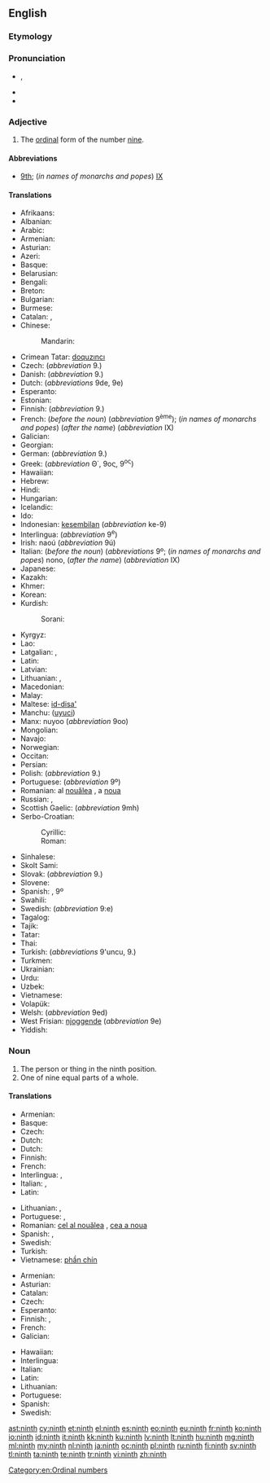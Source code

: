 ==English==
{{wikipedia}}
{{ordinalbox|en|8th|9th|10th|eighth|tenth|card=nine}}

===Etymology===
{{suffix|nine|th}}

===Pronunciation===
* {{a|UK|US}} {{IPA|/naɪnθ/}}, {{X-SAMPA|/naInT/}}
* {{audio|en-us-ninth.ogg|Audio (US)}}
* {{rhymes|aɪnθ}}

===Adjective===
{{en-adj|-}}

# The [[ordinal]] form of the number [[nine]].

====Abbreviations====
* [[9th]]; (''in names of monarchs and popes'') [[IX]]

====Translations====
{{trans-top|ordinal form of nine}}
* Afrikaans: {{t-|af|negende}}
* Albanian: {{t-|sq|nëntë}}
* Arabic: {{t-|ar|تاسع|m|tr=tāsiʿ|sc=Arab}}
* Armenian: {{t-|hy|իններորդ|tr=innerord}}
* Asturian: {{t+|ast|novenu}}
* Azeri: {{t-|az|doqquzuncu}}
* Basque: {{t+|eu|bederatzigarren}}
* Belarusian: {{t-|be|дзявяты|m|tr=dzjavjáty|sc=Cyrl}}
* Bengali: {{t-|bn|নবম|tr=nôbôm}}
* Breton: {{t-|br|navvet}}
* Bulgarian: {{t-|bg|девети|m|tr=devéti|sc=Cyrl}}
* Burmese: {{t+|my|နဝမ|tr=na̱wa̱ma.|sc=Mymr}}
* Catalan: {{t-|ca|novè}}, {{t-|ca|9è}}
* Chinese:
*: Mandarin: {{t|cmn|第九|tr=dìjiǔ|sc=Hani}}
* Crimean Tatar: [[doquzıncı]]
* Czech: {{t+|cs|devátý}} (''abbreviation'' 9.)
* Danish: {{t-|da|niende}} (''abbreviation'' 9.)
* Dutch: {{t+|nl|negende}} (''abbreviations'' 9de, 9e)
* Esperanto: {{t+|eo|naŭa}}
* Estonian: {{t-|et|üheksas}}
* Finnish: {{t+|fi|yhdeksäs}} (''abbreviation'' 9.)
* French: {{t+|fr|neuvième}} (''before the noun'') (''abbreviation'' 9<sup>ème</sup>); (''in names of monarchs and popes'') {{t+|fr|neuf}} (''after the name'') (''abbreviation'' IX)
* Galician: {{t+|gl|noveno|m}}
* Georgian: {{t-|ka|მეცხრე|tr=mec'xre|sc=Geor}}
* German: {{t+|de|neunte}} (''abbreviation'' 9.)
* Greek: {{t+|el|ένατος|tr=énatos}} (''abbreviation'' Θ΄, 9ος, 9<sup>ος</sup>)
* Hawaiian: {{tø|haw|iwa}}
* Hebrew: {{t-|he|תשיעי|tr=tshi'i|sc=Hebr}}
* Hindi: {{t-|hi|नवां|tr=navā̃|sc=Deva}}
* Hungarian: {{t+|hu|kilencedik}}
* Icelandic: {{t-|is|níggjundi}}
* Ido: {{t+|io|nonesma}}
* Indonesian: [[kesembilan]] (''abbreviation'' ke-9)
* Interlingua: {{t-|ia|none}} (''abbreviation'' 9<sup>e</sup>)
* Irish: naoú (''abbreviation'' 9ú)
* Italian: {{t+|it|nono}} (''before the noun'') (''abbreviations'' 9º; (''in names of monarchs and popes'') nono, (''after the name'') (''abbreviation'' IX)
* Japanese: {{t-|ja|九番目|tr=きゅうばんめ, kyūban-me|sc=Jpan}}
* Kazakh: {{t|kk|тоғызыншы|tr=toğızınşı|sc=Cyrl}}
* Khmer: {{t-|km|ទីប្រាំបួន|tr=tii pram buən|sc=Khmr}}
* Korean: {{t+|ko|아홉째|tr=ahopjjae|sc=Hang}}
* Kurdish:
*: Sorani: {{t-|ku|نۆیه‌م}}
{{trans-mid}}
* Kyrgyz: {{t-|ky|тогузунчу|tr=toğuzunçu|sc=Cyrl}}
* Lao: {{t-|lo|ທີ່ເກົ້າ|tr=tʰī̀ káw|sc=Laoo}}
* Latgalian: {{tø|ltg|deveits|m}}, {{tø|ltg|deveita|f}}
* Latin: {{t+|la|nonus}}
* Latvian: {{t+|lv|devītais}}
* Lithuanian: {{t+|lt|devintas|m}}, {{t-|lt|devinta|f}}
* Macedonian: {{t-|mk|деветти|m|tr=devetti|sc=Cyrl}}
* Malay: {{t+|ms|kesembilan}}
* Maltese: [[id-disa']]
* Manchu: ([[uyuci]])
* Manx: nuyoo (''abbreviation'' 9oo)
* Mongolian: {{t-|mn|есдүгээр|tr=jesdügeer|sc=Cyrl}}
* Navajo: {{tø|nv|náhástʼéí góneʼ}}
* Norwegian: {{t-|no|nionde}}
* Occitan: {{t+|oc|noven}}
* Persian: {{t+|fa|نهم|tr=nohom|sc=fa-Arab}}
* Polish: {{t+|pl|dziewiąty|m}} (''abbreviation'' 9.) <!-- [[dziewiąta]] {{f}}, [[dziewiąte]] {{n}} -->
* Portuguese: {{t+|pt|nono}} (''abbreviation'' 9º)
* Romanian: al [[nouălea]] {{m}}, a [[noua]] {{f}}
* Russian: {{t+|ru|девятый|m|tr=devjátyj|sc=Cyrl}}, {{qualifier|abbreviation}} {{t-|ru|9-ый|sc=Cyrl}}
* Scottish Gaelic: {{t-|gd|naoidheamh}} (''abbreviation'' 9mh)
* Serbo-Croatian:
*: Cyrillic: {{t-|sh|девети|m}}
*: Roman: {{t-|sh|deveti|m}}
* Sinhalese: {{t-|si|නවවැනි|tr=navavæni|sc=Sinh}}
* Skolt Sami: {{tø|sms|ååucad}}
* Slovak: {{t-|sk|deviaty}} (''abbreviation'' 9.)
* Slovene: {{t+|sl|deveti|m}}
* Spanish: {{t+|es|noveno}}, {{qualifier|abbreviation}} 9º
* Swahili: {{t-|sw|ya tisa}}
* Swedish: {{t+|sv|nionde}} (''abbreviation'' 9:e)
* Tagalog: {{t-|tl|ikasiyam}}
* Tajik: {{t-|tg|нуҳум|tr=nuhum|sc=Cyrl}}
* Tatar: {{t-|tt|тугызынчы|tr=tuğızınçı|sc=Cyrl}}
* Thai: {{t-|th|ที่เก้า|tr=têe gâo|sc=Thai}}
* Turkish: {{t+|tr|dokuzuncu}} (''abbreviations'' 9'uncu, 9.)
* Turkmen: {{t-|tk|dokuzynjy}}
* Ukrainian: {{t-|uk|дев'ятій|m|tr=dev’játyj|sc=Cyrl}}
* Urdu: {{t-|ur|نواں|tr=navā̃|sc=ur-Arab}}
* Uzbek: {{t-|uz|toʻqqizinchi}}
* Vietnamese: {{t-|vi|thứ chín}}
* Volapük: {{t+|vo|zülid}}
* Welsh: {{t+|cy|nawfed}} (''abbreviation'' 9ed)
* West Frisian: [[njoggende]] (''abbreviation'' 9e)
* Yiddish: {{t-|yi|נײַנט|tr=naynt|sc=Hebr}}
{{trans-bottom}}

===Noun===
{{en-noun}}

# The person or thing in the ninth position.
# One of nine equal parts of a whole.

====Translations====
{{rfc-tsort|duplicate language: Dutch}}
{{trans-top|something in the ninth position}}
* Armenian: {{t-|hy|իններորդ|tr=innerord}}
* Basque: {{t+|eu|bederatzigarren}}
* Czech: {{t+|cs|devátý|m}}
* Dutch: {{t|nl|negende}}
* Dutch: {{t|nl|negende}}
* Finnish: {{t+|fi|yhdeksäs}}
* French: {{t+|fr|neuvième|m|f}}
* Interlingua: {{t-|ia|nono|m}}, {{t-|ia|nona|f}}
* Italian: {{t+|it|nono|m}}, {{t+|it|nona|f}}
* Latin: {{t+|la|nonus}}
{{trans-mid}}
* Lithuanian: {{t+|lt|devintas|m}}, {{t-|lt|devinta|f}}
* Portuguese: {{t+|pt|nono|m}}, {{t+|pt|nona|f}}
* Romanian: [[cel al nouălea]] {{m}}, [[cea a noua]] {{f}}
* Spanish: {{t+|es|noveno|m}}, {{t+|es|novena|f}}
* Swedish: {{t+|sv|nia|c}}
* Turkish: {{t+|tr|dokuzuncu}}
* Vietnamese: [[phần chín]]
{{trans-bottom}}

{{trans-top|one of nine equal parts of a whole}}
* Armenian: {{t-|hy|իններորդ|tr=innerord}}
* Asturian: {{t+|ast|novenu|m}}
* Catalan: {{t-|ca|novè|m}}
* Czech: {{t+|cs|devítina|f}}
* Esperanto: {{t-|eo|naŭono}}
* Finnish: {{t-|fi|yhdeksäsosa}}, {{t-|fi|yhdeksännes}}
* French: {{t+|fr|neuvième|m}}
* Galician: {{t+|gl|noveno|m}}
{{trans-mid}}
* Hawaiian: {{tø|haw|hapaiwa}}
* Interlingua: {{t-|ia|nono|m}}
* Italian: {{t+|it|nono|m}}
* Latin: {{t-|la|nonum|n}}
* Lithuanian: {{t-|lt|devintadalis|m}}
* Portuguese: {{t+|pt|nono|m}}
* Spanish: {{t+|es|noveno}}
* Swedish: {{t+|sv|niondel|c}}
{{trans-bottom}}

[[Category:en:Ordinal numbers]]

[[ast:ninth]]
[[cy:ninth]]
[[et:ninth]]
[[el:ninth]]
[[es:ninth]]
[[eo:ninth]]
[[eu:ninth]]
[[fr:ninth]]
[[ko:ninth]]
[[io:ninth]]
[[id:ninth]]
[[it:ninth]]
[[kk:ninth]]
[[ku:ninth]]
[[lv:ninth]]
[[lt:ninth]]
[[hu:ninth]]
[[mg:ninth]]
[[ml:ninth]]
[[my:ninth]]
[[nl:ninth]]
[[ja:ninth]]
[[oc:ninth]]
[[pl:ninth]]
[[ru:ninth]]
[[fi:ninth]]
[[sv:ninth]]
[[tl:ninth]]
[[ta:ninth]]
[[te:ninth]]
[[tr:ninth]]
[[vi:ninth]]
[[zh:ninth]]